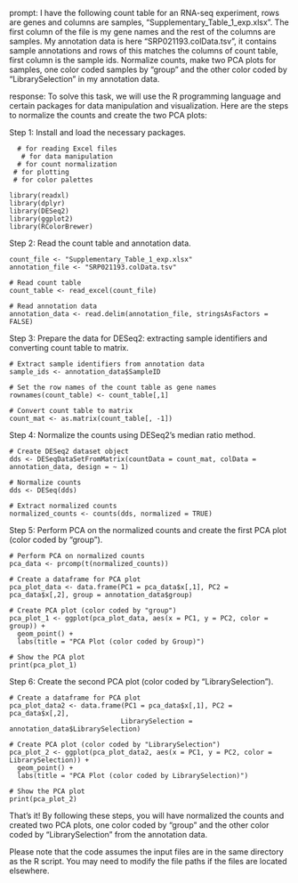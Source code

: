 prompt:
I have the following count table for an RNA-seq experiment, rows are genes and columns are samples, "Supplementary_Table_1_exp.xlsx". The first column of the file is my gene names and the rest of the columns are samples. My annotation data is here  "SRP021193.colData.tsv", it contains sample annotations and rows of this matches the columns of count table, first column is the sample ids. Normalize counts, make two PCA plots for samples, one color coded samples by "group" and the other color coded by "LibrarySelection" in my annotation data.

response:
To solve this task, we will use the R programming language and certain packages for data manipulation and visualization. Here are the steps to normalize the counts and create the two PCA plots:

Step 1: Install and load the necessary packages.
```
  # for reading Excel files
   # for data manipulation
  # for count normalization
 # for plotting
 # for color palettes

library(readxl)
library(dplyr)
library(DESeq2)
library(ggplot2)
library(RColorBrewer)
```

Step 2: Read the count table and annotation data.
```
count_file <- "Supplementary_Table_1_exp.xlsx"
annotation_file <- "SRP021193.colData.tsv"

# Read count table
count_table <- read_excel(count_file)

# Read annotation data
annotation_data <- read.delim(annotation_file, stringsAsFactors = FALSE)
```

Step 3: Prepare the data for DESeq2: extracting sample identifiers and converting count table to matrix.
```
# Extract sample identifiers from annotation data
sample_ids <- annotation_data$SampleID

# Set the row names of the count table as gene names
rownames(count_table) <- count_table[,1]

# Convert count table to matrix
count_mat <- as.matrix(count_table[, -1])
```

Step 4: Normalize the counts using DESeq2's median ratio method.
```
# Create DESeq2 dataset object
dds <- DESeqDataSetFromMatrix(countData = count_mat, colData = annotation_data, design = ~ 1)

# Normalize counts
dds <- DESeq(dds)

# Extract normalized counts
normalized_counts <- counts(dds, normalized = TRUE)
```

Step 5: Perform PCA on the normalized counts and create the first PCA plot (color coded by "group").
```
# Perform PCA on normalized counts
pca_data <- prcomp(t(normalized_counts))

# Create a dataframe for PCA plot
pca_plot_data <- data.frame(PC1 = pca_data$x[,1], PC2 = pca_data$x[,2], group = annotation_data$group)

# Create PCA plot (color coded by "group")
pca_plot_1 <- ggplot(pca_plot_data, aes(x = PC1, y = PC2, color = group)) +
  geom_point() +
  labs(title = "PCA Plot (color coded by Group)")

# Show the PCA plot
print(pca_plot_1)
```

Step 6: Create the second PCA plot (color coded by "LibrarySelection").
```
# Create a dataframe for PCA plot
pca_plot_data2 <- data.frame(PC1 = pca_data$x[,1], PC2 = pca_data$x[,2], 
                            LibrarySelection = annotation_data$LibrarySelection)

# Create PCA plot (color coded by "LibrarySelection")
pca_plot_2 <- ggplot(pca_plot_data2, aes(x = PC1, y = PC2, color = LibrarySelection)) +
  geom_point() +
  labs(title = "PCA Plot (color coded by LibrarySelection)")

# Show the PCA plot
print(pca_plot_2)
```

That's it! By following these steps, you will have normalized the counts and created two PCA plots, one color coded by "group" and the other color coded by "LibrarySelection" from the annotation data.

Please note that the code assumes the input files are in the same directory as the R script. You may need to modify the file paths if the files are located elsewhere.

